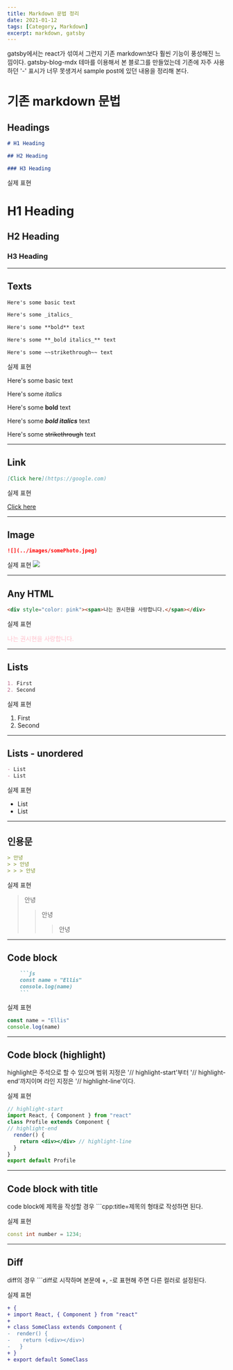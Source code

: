```yaml
---
title: Markdown 문법 정리
date: 2021-01-12
tags: [Category, Markdown]
excerpt: markdown, gatsby
---
```


gatsby에서는 react가 섞여서 그런지 기존 markdown보다 훨씬 기능이 풍성해진 느낌이다. gatsby-blog-mdx 테마를 이용해서 본 블로그를 만들었는데 기존에 자주 사용하던 '-' 표시가 너무 못생겨서 sample post에 있던 내용을 정리해 본다.

# 기존 markdown 문법
## Headings

```md
# H1 Heading

## H2 Heading

### H3 Heading

```

실제 표현
# H1 Heading

## H2 Heading

### H3 Heading

--- 

## Texts

```md
Here's some basic text

Here's some _italics_

Here's some **bold** text

Here's some **_bold italics_** text

Here's some ~~strikethrough~~ text

```

실제 표현

Here's some basic text

Here's some _italics_

Here's some **bold** text

Here's some **_bold italics_** text

Here's some ~~strikethrough~~ text

---

## Link

```md
[Click here](https://google.com)

```

실제 표현

[Click here](https://google.com)

---

## Image 

```md
![](../images/somePhoto.jpeg)

```

실제 표현
![](../images/somePhoto.jpeg)

---

## Any HTML

```html
<div style="color: pink"><span>나는 권시현을 사랑합니다.</span></div>

```

실제 표현

<div style="color: pink"><span>나는 권시현을 사랑합니다.</span></div>

---

## Lists

```md
1. First
2. Second

```

실제 표현

1. First
2. Second

---

## Lists - unordered

```md
- List
- List

```

실제 표현
- List
- List

---

## 인용문

``` md
> 안녕
> > 안녕
> > > 안녕

```

실제 표현
> 안녕
> > 안녕
> > > 안녕

---

## Code block 

```md
    ```js
    const name = "Ellis"
    console.log(name)
    ```
```

실제 표현
```js
const name = "Ellis"
console.log(name)
```

---

## Code block (highlight)

highlight은 주석으로 할 수 있으며 범위 지정은 '// highlight-start'부터 '// highlight-end'까지이며 라인 지정은 '// highlight-line'이다.

실제 표현
```jsx
// highlight-start
import React, { Component } from "react"
class Profile extends Component {
// highlight-end
  render() {
    return <div></div> // highlight-line
  }
}
export default Profile

```

---

## Code block with title 
code block에 제목을 작성할 경우 ```cpp:title=제목의 형태로 작성하면 된다.

실제 표현
```cpp:title=example.cpp
const int number = 1234;

```

---

## Diff 
diff의 경우 ```diff로 시작하며 본문에 +, -로 표현해 주면 다른 컬러로 설정된다.

실제 표현
```diff
+ {
+ import React, { Component } from "react"
+
+ class SomeClass extends Component {
-  render() {
-    return (<div></div>)
-   }
+ }
+ export default SomeClass
```